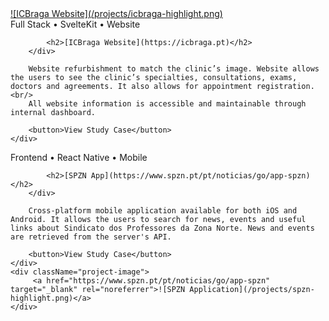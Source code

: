 
<ProjectGrid>
    <div className="project-image">
        <a href="https://icbraga.pt" target="_blank" rel="noreferrer">![ICBraga Website](/projects/icbraga-highlight.png)</a>
    </div>
    <div className="project-description">
        <div>
            Full Stack &#x2022; SvelteKit &#x2022; Website

            <h2>[ICBraga Website](https://icbraga.pt)</h2>
        </div>

        Website refurbishment to match the clinic’s image. Website allows the users to see the clinic’s specialties, consultations, exams, doctors and agreements. It also allows for appointment registration.<br/>
        All website information is accessible and maintainable through internal dashboard. 

        <button>View Study Case</button>
    </div>
</ProjectGrid>

<ProjectGrid>
    <div className="project-description">
        <div>
            Frontend &#x2022; React Native &#x2022; Mobile

            <h2>[SPZN App](https://www.spzn.pt/pt/noticias/go/app-spzn)</h2>
        </div>

        Cross-platform mobile application available for both iOS and Android. It allows the users to search for news, events and useful links about Sindicato dos Professores da Zona Norte. News and events are retrieved from the server's API.

        <button>View Study Case</button>
    </div>
    <div className="project-image">
         <a href="https://www.spzn.pt/pt/noticias/go/app-spzn" target="_blank" rel="noreferrer">![SPZN Application](/projects/spzn-highlight.png)</a>
    </div>
</ProjectGrid>
